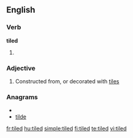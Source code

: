 ==English==

===Verb===
'''tiled'''

# {{past of|[[tile]]}}

===Adjective===
{{en-adj|-}}

# Constructed from, or decorated with [[tile]]s

===Anagrams===
* {{alphagram|deilt}}
* [[tilde#English|tilde]]

[[fr:tiled]]
[[hu:tiled]]
[[simple:tiled]]
[[fi:tiled]]
[[te:tiled]]
[[vi:tiled]]